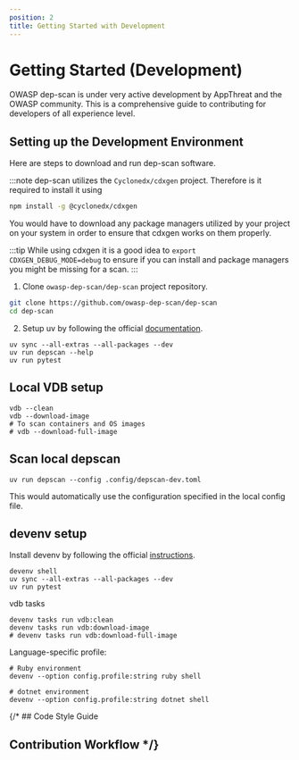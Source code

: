 ```yaml
---
position: 2
title: Getting Started with Development
---
```


# Getting Started (Development)

OWASP dep-scan is under very active development by AppThreat and the OWASP community.
This is a comprehensive guide to contributing for developers of all experience level.

## Setting up the Development Environment
Here are steps to download and run dep-scan software.

:::note
dep-scan utilizes the `Cyclonedx/cdxgen` project. Therefore is it required to install it using
```bash
npm install -g @cyclonedx/cdxgen
```
You would have to download any package managers utilized by your project on your system in order to ensure that cdxgen works on them properly.

:::tip
While using cdxgen it is a good idea to `export CDXGEN_DEBUG_MODE=debug` to ensure if you can install and package managers you might be missing for a scan.
:::


1. Clone `owasp-dep-scan/dep-scan` project repository.

```bash
git clone https://github.com/owasp-dep-scan/dep-scan
cd dep-scan
```

2. Setup uv by following the official [documentation](https://docs.astral.sh/uv/).

```shell
uv sync --all-extras --all-packages --dev
uv run depscan --help
uv run pytest
```

## Local VDB setup

```shell
vdb --clean
vdb --download-image
# To scan containers and OS images
# vdb --download-full-image
```

## Scan local depscan

```shell
uv run depscan --config .config/depscan-dev.toml
```

This would automatically use the configuration specified in the local config file.

## devenv setup

Install devenv by following the official [instructions](https://devenv.sh/getting-started/).

```shell
devenv shell
uv sync --all-extras --all-packages --dev
uv run pytest
```

vdb tasks

```shell
devenv tasks run vdb:clean
devenv tasks run vdb:download-image
# devenv tasks run vdb:download-full-image
```

Language-specific profile:

```shell
# Ruby environment
devenv --option config.profile:string ruby shell

# dotnet environment
devenv --option config.profile:string dotnet shell
```

{/* ## Code Style Guide

## Contribution Workflow */}

